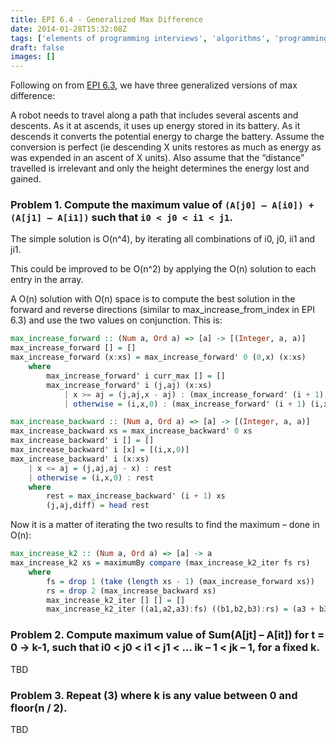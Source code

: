 ```yaml
---
title: EPI 6.4 - Generalized Max Difference
date: 2014-01-28T15:32:08Z
tags: ['elements of programming interviews', 'algorithms', 'programming', 'max difference']
draft: false
images: []
---
```


Following on from [EPI 6.3](/blog/epi/strings-and-arrays/max-difference/), we have three generalized versions of max difference:


A robot needs to travel along a path that includes several ascents and descents.  As it at ascends, it uses up energy stored in its battery.  As it descends it converts the potential energy to charge the battery.  Assume the conversion is perfect (ie descending X units restores as much as energy as was expended in an ascent of X units).  Also assume that the “distance” travelled is irrelevant and only the height determines the energy lost and gained.


### Problem 1. Compute the maximum value of `(A[j0] – A[i0]) + (A[j1] – A[i1])` such that `i0 < j0 < i1 < j1`.

The simple solution is O(n^4), by iterating all combinations of i0, j0, ii1 and ji1.

This could be improved to be O(n^2) by applying the O(n) solution to each entry in the array.

A O(n) solution with O(n) space is to compute the best solution in the forward and reverse directions (similar to max_increase_from_index in EPI 6.3) and use the two values on conjunction.  This is:

```haskell showLineNumbers
max_increase_forward :: (Num a, Ord a) => [a] -> [(Integer, a, a)]
max_increase_forward [] = []
max_increase_forward (x:xs) = max_increase_forward' 0 (0,x) (x:xs)
    where
        max_increase_forward' i curr_max [] = []
        max_increase_forward' i (j,aj) (x:xs)
            | x >= aj = (j,aj,x - aj) : (max_increase_forward' (i + 1) (j,aj) xs)
            | otherwise = (i,x,0) : (max_increase_forward' (i + 1) (i,x) xs)

max_increase_backward :: (Num a, Ord a) => [a] -> [(Integer, a, a)]
max_increase_backward xs = max_increase_backward' 0 xs
max_increase_backward' i [] = []
max_increase_backward' i [x] = [(i,x,0)]
max_increase_backward' i (x:xs)
    | x <= aj = (j,aj,aj - x) : rest
    | otherwise = (i,x,0) : rest
    where 
        rest = max_increase_backward' (i + 1) xs
        (j,aj,diff) = head rest
```

Now it is a matter of iterating the two results to find the maximum – done in O(n):

```haskell showLineNumbers
max_increase_k2 :: (Num a, Ord a) => [a] -> a
max_increase_k2 xs = maximumBy compare (max_increase_k2_iter fs rs)
    where 
        fs = drop 1 (take (length xs - 1) (max_increase_forward xs))
        rs = drop 2 (max_increase_backward xs)
        max_increase_k2_iter [] [] = []
        max_increase_k2_iter ((a1,a2,a3):fs) ((b1,b2,b3):rs) = (a3 + b3) : (max_increase_k2_iter fs rs)
```

### Problem 2. Compute maximum value of Sum(A[jt] – A[it]) for t = 0 -> k-1, such that i0 < j0 < i1 < j1 < … ik – 1 < jk – 1, for a fixed k.

TBD

### Problem 3. Repeat (3) where k is any value between 0 and floor(n / 2).

TBD
